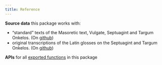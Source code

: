 ```yaml
---
title: Reference
---
```




**Source data** this package works with:

- "standard" texts of the Masoretic text, Vulgate, Septuagint and Targum Onkelos.  (On [github](https://github.com/neelsmith/compnov))
- original transcriptions of the Latin glosses on the Septuagint and Targum Onkelos. (On [github](https://github.com/neelsmith/complutensian-texts))



**APIs** for all [exported functions](./apis.qmd) in this package 




